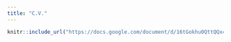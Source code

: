 ```yaml
---
title: "C.V."
---
```


```r
knitr::include_url("https://docs.google.com/document/d/16tGokhu0QttQQx4NTtiSMnMjFoHMbvcIu2cVY91N9EY/edit?usp=sharing")
```